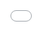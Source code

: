 ```yaml
---
title: "Food ETC"
author: "Dr Shane Crowley"
subtitle: "Introduction"
format:
  revealjs: 
    slide-number: true
    chalkboard: true
    buttons: true
    controls: true
    preview-links: true
    # logo: images/quarto.png
    footer: Food Technology, Culture & Ethics 
---
```


## Introduction

::: {.incremental}
- Who am I?
- What will we cover?
- How will the module work?
:::

## {background-video="vids/molecules_build_c.mp4"}

<span style="color: white">
What are the **building blocks** of food?
</span>

## {background-video="vids/molecules_build_col_c.mp4"}

<span style="color: white">
How should we **design food** for people?
</span>

## Main Topics in Semester 1

::: {.incremental}
1. Food **Ontology** (`what food is and could be`)
2. Food **Epistemology** (`ways to know about food`)
3. Food **Semiotics** (`how food communicates with us`)
4. Food **Structure** (`why food is not just its parts`)
:::

::: {.fragment}
:::{.callout-tip collapse="true"}
## Don't Worry 😟

The initial topics are selected based on the assumption that you
do not have a huge `science background`. We want to first get a sense
`how we understand and interact with food` in our daily lives, what our
intuitions are and how they might be wrong in some cases.
:::
:::

## Readings, Reflections & Videos

> There is **one week** between class (readings❗)

> Some **exercises** will be assigned in class

> Note: there is a **participation** grade (10%)

> Assessments include **2 exams**, **1 presentation** and **1 essay**

## Next Week: What is Food?

:::{.panel-tabset}

### Image

![](../../img/Veggie_Loaf_c.png "image of nutraloaf"){fig-align="center" width="80%" height="80%"}

### info

<iframe height="350px" width="100%" src="https://www.chicagomag.com/chicago-magazine/september-2010/dining-critic-tries-nutraloaf-the-prison-food-for-misbehaving-inmates/"></iframe>

Scroll to read or open to [full-screen](https://www.chicagomag.com/chicago-magazine/september-2010/dining-critic-tries-nutraloaf-the-prison-food-for-misbehaving-inmates/
)

:::

---

<iframe title="review: click or swipe to progress" src="sozi/pre-cognition-1.sozi.html" style="position:fixed; top:0; left:0; bottom:0; right:0; width:100%; height:100%; border:none; margin:0; padding:0; overflow:hidden; z-index:999999;"></iframe>

<div class="footer"></div>
